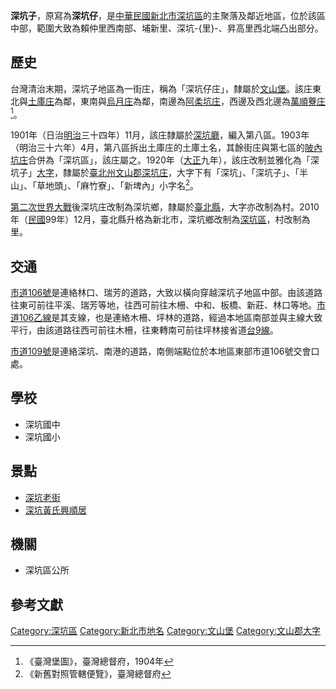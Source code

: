 {{noteTA
|1 = zh-cn:庄; zh-hk:庄; zh-tw:庄;
}}
'''深坑子'''，原寫為'''深坑仔'''，是[[中華民國|中華民國]][[新北市|新北市]][[深坑區|深坑區]]的主聚落及鄰近地區，位於該區中部，範圍大致為賴仲里西南部、埔新里、深坑-{里}-、昇高里西北端凸出部分。

==歷史==
台灣清治末期，深坑子地區為一街庄，稱為「深坑仔庄」，隸屬於[[文山堡|文山堡]]。該庄東北與[[土庫_(新北市)|土庫庄]]為鄰，東南與[[烏月庄|烏月庄]]為鄰，南邊為[[阿柔坑庄|阿柔坑庄]]，西邊及西北邊為[[萬順藔庄|萬順藔庄]]<ref>《臺灣堡圖》，臺灣總督府，1904年</ref>。

1901年（日治[[明治|明治]]三十四年）11月，該庄隸屬於[[深坑廳|深坑廳]]，編入第八區。1903年（明治三十六年）4月，第八區拆出土庫庄的土庫土名，其餘街庄與第七區的[[坡內坑_(臺北市)|陂內坑庄]]合併為「深坑區」，該庄屬之。1920年（[[大正|大正]]九年），該庄改制並雅化為「深坑子」[[大字|大字]]，隸屬於[[臺北州|臺北州]][[文山郡|文山郡]][[深坑庄|深坑庄]]，大字下有「深坑」、「深坑子」、「半山」、「草地頭」、「麻竹寮」、「新埤內」小字名<ref>《新舊對照管轄便覽》，臺灣總督府</ref>。

[[第二次世界大戰|第二次世界大戰]]後深坑庄改制為深坑鄉，隸屬於[[臺北縣|臺北縣]]，大字亦改制為村。2010年（[[中華民國|民國]]99年）12月，臺北縣升格為新北市，深坑鄉改制為[[深坑區|深坑區]]，村改制為里。

==交通==
[[市道106號|市道106號]]是連絡林口、瑞芳的道路，大致以橫向穿越深坑子地區中部。由該道路往東可前往平溪、瑞芳等地，往西可前往木柵、中和、板橋、新莊、林口等地。[[市道106乙線|市道106乙線]]是其支線，也是連絡木柵、坪林的道路，經過本地區南部並與主線大致平行，由該道路往西可前往木柵，往東轉南可前往坪林接省道[[台9線|台9線]]。

[[市道109號|市道109號]]是連絡深坑、南港的道路，南側端點位於本地區東部市道106號交會口處。

==學校==
*深坑國中
*深坑國小

==景點==
*[[深坑老街|深坑老街]]
*[[深坑黃氏興順居|深坑黃氏興順居]]

==機關==
*深坑區公所

==參考文獻==
{{reflist}}

{{文山郡}}

[[Category:深坑區|Category:深坑區]]
[[Category:新北市地名|Category:新北市地名]]
[[Category:文山堡|Category:文山堡]]
[[Category:文山郡大字|Category:文山郡大字]]